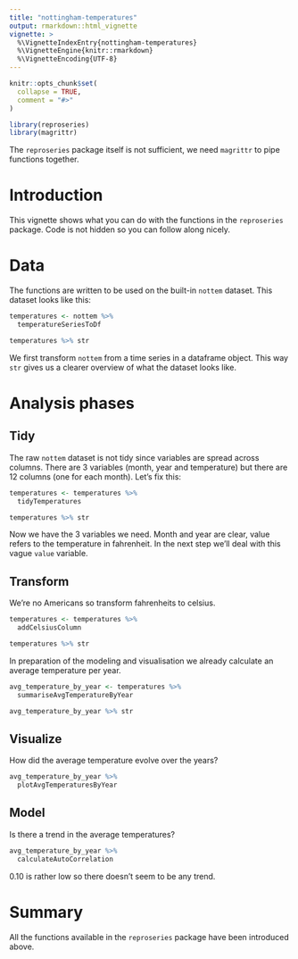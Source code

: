 ```yaml
---
title: "nottingham-temperatures"
output: rmarkdown::html_vignette
vignette: >
  %\VignetteIndexEntry{nottingham-temperatures}
  %\VignetteEngine{knitr::rmarkdown}
  %\VignetteEncoding{UTF-8}
---
```


```r
knitr::opts_chunk$set(
  collapse = TRUE,
  comment = "#>"
)
```

```r
library(reproseries)
library(magrittr)
```

The `reproseries` package itself is not sufficient, we need `magrittr` to pipe functions together.

# Introduction

This vignette shows what you can do with the functions in the `reproseries` package. Code is not hidden so you can follow along nicely.

# Data

The functions are written to be used on the built-in `nottem` dataset. This dataset looks like this:

```r
temperatures <- nottem %>%
  temperatureSeriesToDf

temperatures %>% str
```

We first transform `nottem` from a time series in a dataframe object. This way `str` gives us a clearer overview of what the dataset looks like.

# Analysis phases

## Tidy

The raw `nottem` dataset is not tidy since variables are spread across columns. There are 3 variables (month, year and temperature) but there are 12 columns (one for each month). Let's fix this:

```r
temperatures <- temperatures %>% 
  tidyTemperatures

temperatures %>% str
```

Now we have the 3 variables we need. Month and year are clear, value refers to the temperature in fahrenheit. In the next step we'll deal with this vague `value` variable.

## Transform

We're no Americans so transform fahrenheits to celsius.

```r
temperatures <- temperatures %>% 
  addCelsiusColumn

temperatures %>% str
```

In preparation of the modeling and visualisation we already calculate an average temperature per year.

```r
avg_temperature_by_year <- temperatures %>% 
  summariseAvgTemperatureByYear

avg_temperature_by_year %>% str
```

## Visualize

How did the average temperature evolve over the years?

```r
avg_temperature_by_year %>%
  plotAvgTemperaturesByYear
```

## Model

Is there a trend in the average temperatures?

```r
avg_temperature_by_year %>%
  calculateAutoCorrelation
```

0.10 is rather low so there doesn't seem to be any trend.

# Summary

All the functions available in the `reproseries` package have been introduced above.
